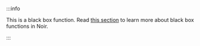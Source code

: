 :::info

This is a black box function. Read [this section](../black_box_fns) to learn more about black box functions in Noir.

:::
